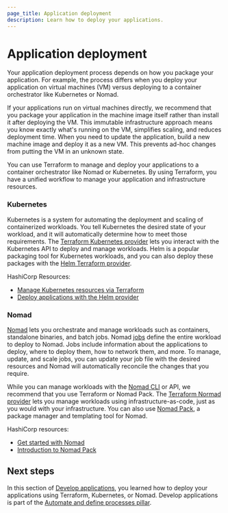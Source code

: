 ```yaml
---
page_title: Application deployment
description: Learn how to deploy your applications.
---
```


# Application deployment

Your application deployment process depends on how you package your application.
For example, the process differs when you deploy your application on virtual
machines (VM) versus deploying to a container orchestrator like  Kubernetes or
Nomad.

If your applications run on virtual machines directly, we recommend that you
package your application in the machine image itself rather than install it
after deploying the VM. This immutable infrastructure approach means you know
exactly what's running on the VM, simplifies scaling, and reduces deployment
time. When you need to update the application, build a new machine image and
deploy it as a new VM. This prevents ad-hoc changes from putting the VM in an
unknown state.

You can use Terraform to manage and deploy your applications to a container
orchestrator like Nomad or Kubernetes. By using Terraform, you have a unified
workflow to manage your application and infrastructure resources.

### Kubernetes

Kubernetes is a system for automating the deployment and scaling of
containerized workloads. You tell Kubernetes the desired state of your workload,
and it will automatically determine how to meet those requirements. The
[Terraform
Kubernetes provider](https://registry.terraform.io/providers/hashicorp/kubernetes/latest)
lets you interact with the Kubernetes API to deploy and manage workloads. Helm
is a popular packaging tool for Kubernetes workloads, and you can also deploy
these packages with the [Helm Terraform
provider](https://registry.terraform.io/providers/hashicorp/helm/latest/docs).

HashiCorp Resources:

- [Manage Kubernetes resources via Terraform](/terraform/tutorials/kubernetes/kubernetes-provider)
- [Deploy applications with the Helm provider](/terraform/tutorials/kubernetes/helm-provider)

### Nomad

[Nomad](/nomad) lets you orchestrate and manage workloads such as containers,
standalone binaries, and batch jobs. Nomad [jobs](/nomad/docs/job-specification)
define the entire workload to deploy to Nomad. Jobs include information about
the applications to deploy, where to deploy them, how to network them, and more.
To manage, update, and scale jobs, you can update your job file with the desired
resources and Nomad will automatically reconcile the changes that you require.

While you can manage workloads with the [Nomad CLI](/nomad/docs/commands) or
API, we recommend that you use Terraform or Nomad Pack. The [Terraform
Normad provider](https://registry.terraform.io/providers/hashicorp/nomad/latest) lets
you manage workloads using infrastructure-as-code, just as you would with your
infrastructure. You can also use [Nomad
Pack](https://github.com/hashicorp/nomad-pack), a package manager and templating
tool for Nomad.

HashiCorp resources:

- [Get started with Nomad](/nomad/tutorials/get-started)
- [Introduction to Nomad Pack](/nomad/tutorials/nomad-pack/nomad-pack-intro)

## Next steps

In this section of [Develop applications](/well-architected-framework/automate-and-define-processes/develop-applications/introduction), you learned how to deploy your applications using Terraform,
Kubernetes, or Nomad. Develop applications is part of the [Automate and define processes pillar](/well-architected-framework/automate-and-define-processes).